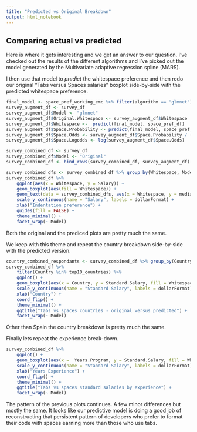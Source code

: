 ```yaml
---
title: "Predicted vs Original Breakdown"
output: html_notebook
---
```


## Comparing actual vs predicted

Here is where it gets interesting and we get an answer to our question. I've checked out the results of the different algorithms and I've picked out the model generated by the Multivariate adaptive regression spline (MARS). 

I then use that model to *predict* the whitespace preference and then redo our original "Tabs versus Spaces salaries" boxplot side-by-side with the predicted whitespace preference.

```r

final_model <- space_pref_working_emc %>% filter(algorithm == "glmnet") %>% pull(train) %>% first()
survey_augment_df <- survey_df
survey_augment_df$Model <- "glmnet"
survey_augment_df$Original.Whitespace <- survey_augment_df$Whitespace
survey_augment_df$Whitespace <-  predict(final_model, space_pref_df)
survey_augment_df$Space.Probability <- predict(final_model, space_pref_df, type="probs")$Spaces
survey_augment_df$Space.Odds <- survey_augment_df$Space.Probability / (1 - survey_augment_df$Space.Probability)
survey_augment_df$Space.Logodds <- log(survey_augment_df$Space.Odds)

survey_combined_df <- survey_df
survey_combined_df$Model <- "Original"
survey_combined_df <- bind_rows(survey_combined_df, survey_augment_df)

```

```r
survey_combined_dfs <- survey_combined_df %>% group_by(Whitespace, Model) %>% summarise(median = median(Salary), medianLabel = dollarFormat(median))
survey_combined_df %>%
    ggplot(aes(x = Whitespace, y = Salary)) +
    geom_boxplot(aes(fill = Whitespace)) +
    geom_text(data = survey_combined_dfs, aes(x = Whitespace, y = median, label = medianLabel), size = 3, vjust = -1.5) +
    scale_y_continuous(name = "Salary", labels = dollarFormat) +
    xlab("Indentation preference") +
    guides(fill = FALSE) +
	theme_minimal() + 
    facet_wrap(~ Model)
```

Both the original and the prediced plots are pretty much the same.

We keep with this theme and repeat the country breakdown side-by-side with the predicted version.

```r
country_combined_respondants <- survey_combined_df %>% group_by(Country, Model) %>% summarise(n_respondants = n())  %>% arrange(desc(n_respondants))
survey_combined_df %>%
    filter(Country %in% top10_countries) %>%
    ggplot() +
    geom_boxplot(aes(x = Country, y = Standard.Salary, fill = Whitespace)) +
    scale_y_continuous(name = "Standard Salary", labels = dollarFormat) +
    xlab("Country") +
    coord_flip() +
    theme_minimal() +
	ggtitle("Tabs vs spaces countries - original versus predicted") +
    facet_wrap(~ Model)

```

Other than Spain the country breakdown is pretty much the same.

Finally lets repeat the experience break-down.

```r
survey_combined_df %>%
    ggplot() +
    geom_boxplot(aes(x =  Years.Program, y = Standard.Salary, fill = Whitespace)) +
    scale_y_continuous(name = "Standard Salary", labels = dollarFormat) +
    xlab("Years Experience") +
    coord_flip() +
    theme_minimal() +
	ggtitle("Tabs vs spaces standard salaries by experience") +
    facet_wrap(~ Model)

```

The pattern of the previous plots continues. A few minor differences but mostly the same. It looks like our predictive model is doing a good job of reconstructing that persistent pattern of developers who prefer to format their code with spaces earning more than those who use tabs.

